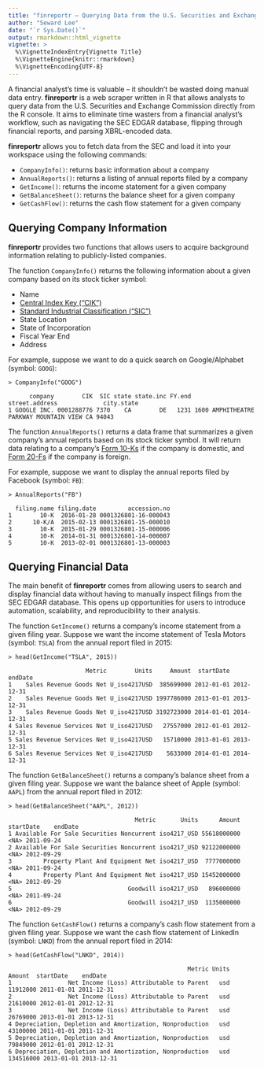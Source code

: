 ```yaml
---
title: "finreportr – Querying Data from the U.S. Securities and Exchange Commission"
author: "Seward Lee"
date: "`r Sys.Date()`"
output: rmarkdown::html_vignette
vignette: >
  %\VignetteIndexEntry{Vignette Title}
  %\VignetteEngine{knitr::rmarkdown}
  %\VignetteEncoding{UTF-8}
---
```


A financial analyst's time is valuable – it shouldn't be wasted doing manual data entry. **finreportr** is a web scraper written in R that allows analysts to query data from the U.S. Securities and Exchange Commission directly from the R console.  It aims to eliminate time wasters from a financial analyst's workflow, such as navigating the SEC EDGAR database, flipping through financial reports, and parsing XBRL-encoded data.

**finreportr** allows you to fetch data from the SEC and load it into your workspace using the following commands:

* `CompanyInfo()`: returns basic information about a company
* `AnnualReports()`: returns a listing of annual reports filed by a company
* `GetIncome()`: returns the income statement for a given company
* `GetBalanceSheet()`: returns the balance sheet for a given company
* `GetCashFlow()`: returns the cash flow statement for a given company

## Querying Company Information

**finreportr** provides two functions that allows users to acquire background information relating to publicly-listed companies.

The function `CompanyInfo()` returns the following information about a given company based on its stock ticker symbol:

* Name
* [Central Index Key ("CIK")](https://en.wikipedia.org/wiki/Central_Index_Key)
* [Standard  Industrial Classification ("SIC")](https://en.wikipedia.org/wiki/Standard_Industrial_Classification)
* State Location
* State of Incorporation
* Fiscal Year End
* Address

For example, suppose we want to do a quick search on Google/Alphabet (symbol: `GOOG`):

```
> CompanyInfo("GOOG")

      company        CIK  SIC state state.inc FY.end            street.address             city.state
1 GOOGLE INC. 0001288776 7370    CA        DE   1231 1600 AMPHITHEATRE PARKWAY MOUNTAIN VIEW CA 94043
```

The function `AnnualReports()` returns a data frame that summarizes a given company's annual reports based on its stock ticker symbol. It will return data relating to a company's [Form 10-Ks](http://www.investopedia.com/terms/1/10-k.asp) if the company is domestic, and [Form 20-Fs](http://www.investopedia.com/terms/s/sec-form-20-f.asp) if the company is foreign. 

For example, suppose we want to display the annual reports filed by Facebook (symbol: `FB`):

```
> AnnualReports("FB")

  filing.name filing.date         accession.no
1        10-K  2016-01-28 0001326801-16-000043
2      10-K/A  2015-02-13 0001326801-15-000010
3        10-K  2015-01-29 0001326801-15-000006
4        10-K  2014-01-31 0001326801-14-000007
5        10-K  2013-02-01 0001326801-13-000003
```


## Querying Financial Data

The main benefit of **finreportr** comes from allowing users to search and display financial data without having to manually inspect filings from the SEC EDGAR database. This opens up opportunities for users to introduce automation, scalability, and reproducibility to their analysis.

The function `GetIncome()` returns a company's income statement from a given filing year. Suppose we want the income statement of Tesla Motors (symbol: `TSLA`) from the annual report filed in 2015:

```
> head(GetIncome("TSLA", 2015))

                      Metric        Units     Amount  startDate    endDate
1    Sales Revenue Goods Net U_iso4217USD  385699000 2012-01-01 2012-12-31
2    Sales Revenue Goods Net U_iso4217USD 1997786000 2013-01-01 2013-12-31
3    Sales Revenue Goods Net U_iso4217USD 3192723000 2014-01-01 2014-12-31
4 Sales Revenue Services Net U_iso4217USD   27557000 2012-01-01 2012-12-31
5 Sales Revenue Services Net U_iso4217USD   15710000 2013-01-01 2013-12-31
6 Sales Revenue Services Net U_iso4217USD    5633000 2014-01-01 2014-12-31
```

The function `GetBalanceSheet()` returns a company's balance sheet from a given filing year. Suppose we want the balance sheet of Apple (symbol: `AAPL`) from the annual report filed in 2012:

```
> head(GetBalanceSheet("AAPL", 2012))

                                    Metric       Units      Amount startDate    endDate
1 Available For Sale Securities Noncurrent iso4217_USD 55618000000      <NA> 2011-09-24
2 Available For Sale Securities Noncurrent iso4217_USD 92122000000      <NA> 2012-09-29
3         Property Plant And Equipment Net iso4217_USD  7777000000      <NA> 2011-09-24
4         Property Plant And Equipment Net iso4217_USD 15452000000      <NA> 2012-09-29
5                                 Goodwill iso4217_USD   896000000      <NA> 2011-09-24
6                                 Goodwill iso4217_USD  1135000000      <NA> 2012-09-29
```

The function `GetCashFlow()` returns a company's cash flow statement from a given filing year. Suppose we want the cash flow statement of LinkedIn (symbol: `LNKD`) from the annual report filed in 2014:

```
> head(GetCashFlow("LNKD", 2014))

                                                   Metric Units    Amount  startDate    endDate
1                Net Income (Loss) Attributable to Parent   usd  11912000 2011-01-01 2011-12-31
2                Net Income (Loss) Attributable to Parent   usd  21610000 2012-01-01 2012-12-31
3                Net Income (Loss) Attributable to Parent   usd  26769000 2013-01-01 2013-12-31
4 Depreciation, Depletion and Amortization, Nonproduction   usd  43100000 2011-01-01 2011-12-31
5 Depreciation, Depletion and Amortization, Nonproduction   usd  79849000 2012-01-01 2012-12-31
6 Depreciation, Depletion and Amortization, Nonproduction   usd 134516000 2013-01-01 2013-12-31
```